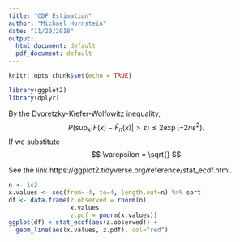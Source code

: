 ```yaml
---
title: "CDF Estimation"
author: "Michael Hornstein"
date: "11/20/2018"
output:
  html_document: default
  pdf_document: default
---
```


```r
knitr::opts_chunk$set(echo = TRUE)

library(ggplot2)
library(dplyr)
```

By the Dvoretzky-Kiefer-Wolfowitz inequality, 
$$
P\left( \sup_x \left | F(x) - \widehat{F}_n(x) \right | > \varepsilon \right) \leq 2 \exp( - 2n \varepsilon^2).
$$
If we substitute 
$$
  \varepsilon = \sqrt{}
$$

See the link https://ggplot2.tidyverse.org/reference/stat_ecdf.html.

```r
n <- 1e2
x.values <- seq(from=-4, to=4, length.out=n) %>% sort
df <- data.frame(z.observed = rnorm(n), 
                 x.values, 
                 z.pdf = pnorm(x.values))
ggplot(df) + stat_ecdf(aes(z.observed)) + 
  geom_line(aes(x.values, z.pdf), col="red")
```

